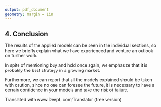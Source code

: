 ```yaml
---
output: pdf_document
geometry: margin = 1in
---
```


## 4. Conclusion 

The results of the applied models can be seen in the individual sections, so here we briefly explain what we have experienced and venture an outlook on further work.

In spite of mentioning buy and hold once again, we emphasize that it is probably the best strategy in a growing market.

Furthermore, we can report that all the models explained should be taken with caution, since no one can foresee the future, it is necessary to have a certain confidence in your models and take the risk of failure.

Translated with www.DeepL.com/Translator (free version)
